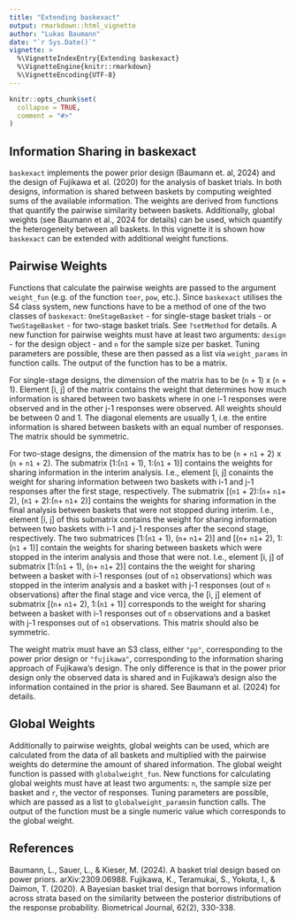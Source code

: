 ---
title: "Extending baskexact"
output: rmarkdown::html_vignette
author: "Lukas Baumann"
date: "`r Sys.Date()`"
vignette: >
  %\VignetteIndexEntry{Extending baskexact}
  %\VignetteEngine{knitr::rmarkdown}
  %\VignetteEncoding{UTF-8}
---

```{r, include = FALSE}
knitr::opts_chunk$set(
  collapse = TRUE,
  comment = "#>"
)
```

## Information Sharing in baskexact

`baskexact` implements the power prior design (Baumann et. al, 2024) and the design of Fujikawa et al. (2020) for the analysis of basket trials. In both designs, information is shared between baskets by computing weighted sums of the available information. The weights are derived from functions that quantify the pairwise similarity between baskets. Additionally, global weights (see Baumann et al., 2024 for details) can be used, which quantify the heterogeneity between all baskets. In this vignette it is shown how `baskexact` can be extended with additional weight functions.

## Pairwise Weights

Functions that calculate the pairwise weights are passed to the argument `weight_fun` (e.g. of the function `toer`, `pow`, etc.). Since `baskexact` utilises the S4 class system, new functions have to be a method of one of the two classes of `baskexact`: `OneStageBasket` - for single-stage basket trials - or `TwoStageBasket` - for two-stage basket trials. See `?setMethod` for details. A new function for pairwise weights must have at least two arguments: `design` - for the design object - and `n` for the sample size per basket. Tuning parameters are possible, these are then passed as a list via `weight_params` in function calls. The output of the function has to be a matrix.

For single-stage designs, the dimension of the matrix has to be (`n` + 1) x (`n` + 1). Element [i, j] of the matrix contains the weight that determines how much information is shared between two baskets where in one i-1 responses were observed and in the other j-1 responses were observed. All weights should be between 0 and 1. The diagonal elements are usually 1, i.e. the entire information is shared between baskets with an equal number of responses. The matrix should be symmetric.

For two-stage designs, the dimension of the matrix has to be (`n` + `n1` + 2) x (`n` + `n1` + 2). The submatrix [1:(`n1` + 1),  1:(`n1` + 1)] contains the weights for sharing information in the interim analysis. I.e., element [i, j] conaints the weight for sharing information between two baskets with i-1 and j-1 responses after the first stage, respectively. The submatrix [(`n1` + 2):(`n`+ `n1`+ 2), (`n1` + 2):(`n`+ `n1`+ 2)] contains the weights for sharing information in the final analysis between baskets that were not stopped during interim. I.e., element [i, j] of this submatrix contains the weight for sharing information between two baskets with i-1 and j-1 responses after the second stage, respectively. The two submatrices [1:(`n1` + 1), (`n`+ `n1`+ 2)] and [(`n`+ `n1`+ 2), 1:(`n1` + 1)] contain the weights for sharing between baskets which were stopped in the interim analysis and those that were not. I.e., element [i, j] of submatrix [1:(`n1` + 1), (`n`+ `n1`+ 2)] contains the the weight for sharing between a basket with i-1 responses (out of `n1` observations) which was stopped in the interim analysis and a basket with j-1 responses (out of `n` observations) after the final stage and vice verca, the [i, j] element of submatrix [(`n`+ `n1`+ 2), 1:(`n1` + 1)] corresponds to the weight for sharing between a basket with i-1 responses out of `n` observations and a basket with j-1 responses out of `n1` observations. This matrix should also be symmetric.

The weight matrix must have an S3 class, either `"pp"`, corresponding to the power prior design or `"fujikawa"`, corresponding to the information sharing approach of Fujikawa's design. The only difference is that in the power prior design only the observed data is shared and in Fujikawa's design also the information contained in the prior is shared. See Baumann et al. (2024) for details.

## Global Weights

Additionally to pairwise weights, global weights can be used, which are calculated from the data of all baskets and multiplied with the pairwise weights do determine the amount of shared information. The global weight function is passed with `globalweight_fun`. New functions for calculating global weights must have at least two arguments: `n`,  the sample size per basket and `r`, the vector of responses. Tuning parameters are possible, which are passed as a list to `globalweight_params`in function calls. The output of the function must be a single numeric value which corresponds to the global weight.

## References
Baumann, L., Sauer, L., & Kieser, M. (2024). A basket trial design based on power priors. arXiv:2309.06988.
Fujikawa, K., Teramukai, S., Yokota, I., & Daimon, T. (2020). A Bayesian basket trial design that borrows information across strata based on the similarity between the posterior distributions of the response probability. Biometrical Journal, 62(2), 330-338.

